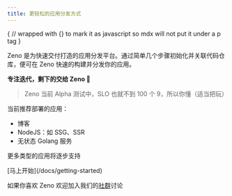 ```yaml
---
title: 更轻松的应用分发方式
---
```




{
// wrapped with {} to mark it as javascript so mdx will not put it under a p tag
}

<Bleed full>
  <Hero />
</Bleed>

<Bleed full>
  <Features/>
</Bleed>

Zeno 是为快速交付打造的应用分发平台。通过简单几个步骤初始化并关联代码仓库，便可在 Zeno 快速的构建并分发你的应用。

**专注迭代，剩下的交给 Zeno 🙌**

> Zeno 当前 Alpha 测试中，SLO 也就不到 100 个 9，所以你懂（适当把玩）

当前推荐部署的应用：

- 博客
- NodeJS：如 SSG、SSR
- 无状态 Golang 服务

更多类型的应用将逐步支持

<div className="mt-16 mb-20 text-center">
  [马上开始](/docs/getting-started)
</div>

如果你喜欢 Zeno 欢迎加入我们的[社群](https://join.slack.com/t/nsi-comm/shared_invite/zt-10ui598zn-CE7gCONdMuD1gxKAZHyfyg)讨论
